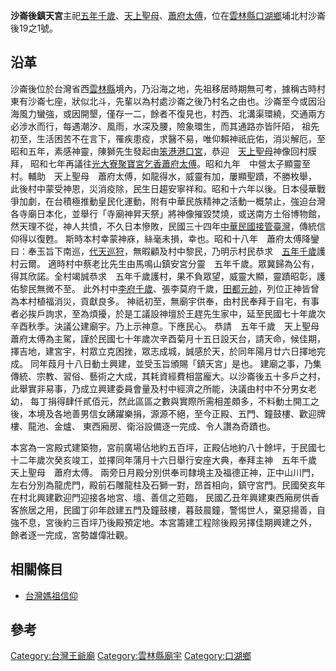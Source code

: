 {{Unreferenced|time=2020-08-18T06:46:37+00:00}}{{Expand|time=2015-01-16}}
'''沙崙後鎮天宮'''主祀[[五年千歲|五年千歲]]、[[天上聖母|天上聖母]]、[[蕭府太傅|蕭府太傅]]，位在[[雲林縣|雲林縣]][[口湖鄉|口湖鄉]]埔北村沙崙後19之1號。

== 沿革 ==
沙崙後位於台灣省西[[雲林縣|雲林縣]]境內，乃沿海之地，先祖移居時期無可考，據稱古時村東有沙崙七座，狀似北斗，先輩以為村處沙崙之後乃村名之由也。沙崙至今或因沿海風力蠻強，或因開墾，僅存一二，餘者不復見也，村西、北溝渠環繞，交通兩方必涉水而行，每遇潮汐、風雨，水深及腰，險象環生，而其通路亦皆阡陌， 祖先初至，生活困苦不在言下，罹疾患疫，求醫不易，唯仰賴神祇庇佑，消災解厄，至昭和五年，素感神靈，陳獅先生發起由[[笨港港口宮|笨港港口宮]]，恭迎　[[天上聖母|天上聖母]]神像回村膜拜， 昭和七年再議往[[光大寮聚寶宮乞香|光大寮聚寶宮乞香]][[蕭府太傅|蕭府太傅]]。昭和九年　中營太子顯靈至村。輔助　天上聖母　蕭府太傅，如龍得水，威靈有加，屢顯聖蹟，不勝枚舉， 此後村中蒙受神恩，災消疫除，民生日趨安寧祥和。昭和十六年以後。日本侵華戰爭加劇，在台積極推動皇民化運動，附有中華民族精神之活動一概禁止，強迫台灣各寺廟日本化，並舉行「寺廟神昇天祭」將神像摧毀焚燒，或送南方土俗博物館，然天理不從，神人共憤，不久日本慘敗，民國三十四年[[臺灣戰後時期|中華民國接管臺灣]]，傳統信仰得以復甦。 斯時本村幸蒙神庥，絲毫未損，幸也。昭和十八年　蕭府太傅降鑾曰：奉玉旨下南巡，[[代天巡狩|代天巡狩]]，無暇顧及村中黎民，乃明示村民恭求　[[五年千歲|五年千歲]]護村云爾。 適時村中蔡老比先生由馬鳴山鎮安宮分靈　五年千歲。眾冀歸為公有，得其欣諾。全村竭誠恭求　五年千歲護村，果不負眾望，威靈大顯，靈蹟昭彰，護佑黎民無微不至。 此外村中[[李府千歲|李府千歲]]、張李莫府千歲，[[田都元帥|田都元帥]]，列位正神皆曾為本村植福消災，貢獻良多。 神祇初至，無廟宇供奉，由村民奉拜于自宅，有事者必挨戶詢求，至為煩擾，於是工議設神壇於王趕先生家中，延至民國七十年歲次辛酉秋季。決議公建廟宇。乃上示神意。下應民心。 恭請　五年千歲　天上聖母　蕭府太傅為主駕，謹於民國七十年歲次辛酉菊月十五日設天台，請天命，候佳期，擇吉地，建宮宇，村眾立克困挫，眾志成城，誠感於天，於同年陽月廿六日擇地完成。 同年葭月十八日動土興建，並受玉旨頒賜「鎮天宮」是也。 建廟之事，乃集傳統、宗教、習俗、藝術之大成，其耗資經費相當龐大。以沙崙後五十多戶之村，此舉實非易事，乃成立興建委員會量及村中經濟之所能，決議由村中不分男女老幼， 每丁捐得肆仟貳佰元，然此區區之數與實際所需相差頗多，不料動土開工之後，本境及各地善男信女踴躍樂捐，源源不絕，至今正殿、五門、鐘鼓樓、歡迎牌樓、龍池、金爐、 東西廂房、衛浴設備逐一完成、令人讚為奇蹟也。 

本宮為一宮殿式建築物，宮前廣場佔地約五百坪，正殿佔地約八十餘坪，于民國七十二年歲次癸亥竣工，並擇同年蒲月十六日舉行安座大典，奉拜主神　五年千歲　天上聖母　蕭府太傅。 兩旁日月殿分別供奉司隸境主及福德正神，正中山川門，左右分別為龍虎門，殿前石雕龍柱及石獅一對，昂首相向，鎮守宮門。民國癸亥年在村北興建歡迎門迎接各地宮、壇、善信之蒞臨， 民國乙丑年興建東西廂房供香客旅居之用，民國丁卯年啟建五門及鐘鼓樓，暮鼓晨鐘，警惕世人，棄惡揚善，自強不息，宮後約三百坪乃後殿預定地。本宮籌建工程除後殿另擇佳期興建之外， 餘者逐一完成，宮勢雄偉壯觀。

== 相關條目 ==
*[[台灣媽祖信仰|台灣媽祖信仰]]

==參考==
{{Reflist|2}}

[[Category:台灣王爺廟|Category:台灣王爺廟]]
[[Category:雲林縣廟宇|Category:雲林縣廟宇]]
[[Category:口湖鄉|Category:口湖鄉]]
